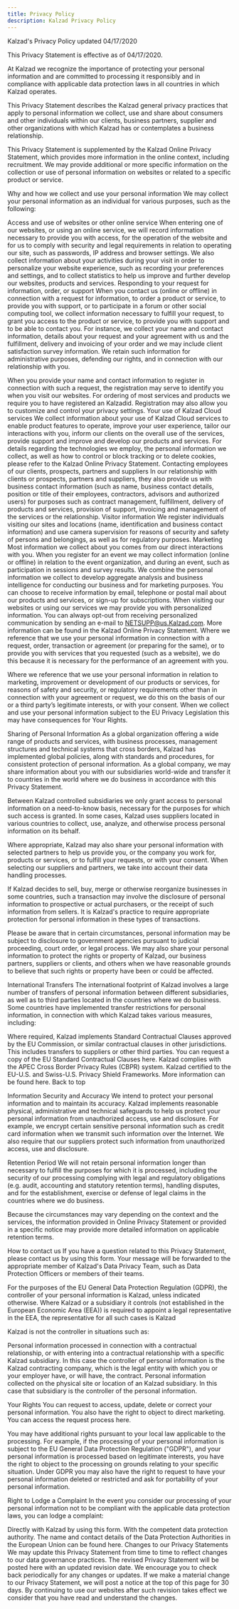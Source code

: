 ```yaml
---
title: Privacy Policy
description: Kalzad Privacy Policy
---
```


<PageDescription>

Kalzad's Privacy Policy updated 04/17/2020

</PageDescription>

This Privacy Statement is effective as of 04/17/2020.

At Kalzad we recognize the importance of protecting your personal information
and are committed to processing it responsibly and in compliance with applicable
data protection laws in all countries in which Kalzad operates.

This Privacy Statement describes the Kalzad general privacy practices that apply
to personal information we collect, use and share about consumers and other
individuals within our clients, business partners, supplier and other
organizations with which Kalzad has or contemplates a business relationship.

This Privacy Statement is supplemented by the Kalzad Online Privacy Statement,
which provides more information in the online context, including recruitment. We
may provide additional or more specific information on the collection or use of
personal information on websites or related to a specific product or service.

Why and how we collect and use your personal information We may collect your
personal information as an individual for various purposes, such as the
following:

Access and use of websites or other online service When entering one of our
websites, or using an online service, we will record information necessary to
provide you with access, for the operation of the website and for us to comply
with security and legal requirements in relation to operating our site, such as
passwords, IP address and browser settings. We also collect information about
your activities during your visit in order to personalize your website
experience, such as recording your preferences and settings, and to collect
statistics to help us improve and further develop our websites, products and
services. Responding to your request for information, order, or support When you
contact us (online or offline) in connection with a request for information, to
order a product or service, to provide you with support, or to participate in a
forum or other social computing tool, we collect information necessary to
fulfill your request, to grant you access to the product or service, to provide
you with support and to be able to contact you. For instance, we collect your
name and contact information, details about your request and your agreement with
us and the fulfillment, delivery and invoicing of your order and we may include
client satisfaction survey information. We retain such information for
administrative purposes, defending our rights, and in connection with our
relationship with you.

When you provide your name and contact information to register in connection
with such a request, the registration may serve to identify you when you visit
our websites. For ordering of most services and products we require you to have
registered an Kalzadid. Registration may also allow you to customize and control
your privacy settings. Your use of Kalzad Cloud services We collect information
about your use of Kalzad Cloud services to enable product features to operate,
improve your user experience, tailor our interactions with you, inform our
clients on the overall use of the services, provide support and improve and
develop our products and services. For details regarding the technologies we
employ, the personal information we collect, as well as how to control or block
tracking or to delete cookies, please refer to the Kalzad Online Privacy
Statement. Contacting employees of our clients, prospects, partners and
suppliers In our relationship with clients or prospects, partners and suppliers,
they also provide us with business contact information (such as name, business
contact details, position or title of their employees, contractors, advisors and
authorized users) for purposes such as contract management, fulfillment,
delivery of products and services, provision of support, invoicing and
management of the services or the relationship. Visitor information We register
individuals visiting our sites and locations (name, identification and business
contact information) and use camera supervision for reasons of security and
safety of persons and belongings, as well as for regulatory purposes. Marketing
Most information we collect about you comes from our direct interactions with
you. When you register for an event we may collect information (online or
offline) in relation to the event organization, and during an event, such as
participation in sessions and survey results. We combine the personal
information we collect to develop aggregate analysis and business intelligence
for conducting our business and for marketing purposes. You can choose to
receive information by email, telephone or postal mail about our products and
services, or sign-up for subscriptions. When visiting our websites or using our
services we may provide you with personalized information. You can always
opt-out from receiving personalized communication by sending an e-mail to
NETSUPP@us.Kalzad.com. More information can be found in the Kalzad Online
Privacy Statement. Where we reference that we use your personal information in
connection with a request, order, transaction or agreement (or preparing for the
same), or to provide you with services that you requested (such as a website),
we do this because it is necessary for the performance of an agreement with you.

Where we reference that we use your personal information in relation to
marketing, improvement or development of our products or services, for reasons
of safety and security, or regulatory requirements other than in connection with
your agreement or request, we do this on the basis of our or a third party’s
legitimate interests, or with your consent. When we collect and use your
personal information subject to the EU Privacy Legislation this may have
consequences for Your Rights.

Sharing of Personal Information As a global organization offering a wide range
of products and services, with business processes, management structures and
technical systems that cross borders, Kalzad has implemented global policies,
along with standards and procedures, for consistent protection of personal
information. As a global company, we may share information about you with our
subsidiaries world-wide and transfer it to countries in the world where we do
business in accordance with this Privacy Statement.

Between Kalzad controlled subsidiaries we only grant access to personal
information on a need-to-know basis, necessary for the purposes for which such
access is granted. In some cases, Kalzad uses suppliers located in various
countries to collect, use, analyze, and otherwise process personal information
on its behalf.

Where appropriate, Kalzad may also share your personal information with selected
partners to help us provide you, or the company you work for, products or
services, or to fulfill your requests, or with your consent. When selecting our
suppliers and partners, we take into account their data handling processes.

If Kalzad decides to sell, buy, merge or otherwise reorganize businesses in some
countries, such a transaction may involve the disclosure of personal information
to prospective or actual purchasers, or the receipt of such information from
sellers. It is Kalzad's practice to require appropriate protection for personal
information in these types of transactions.

Please be aware that in certain circumstances, personal information may be
subject to disclosure to government agencies pursuant to judicial proceeding,
court order, or legal process. We may also share your personal information to
protect the rights or property of Kalzad, our business partners, suppliers or
clients, and others when we have reasonable grounds to believe that such rights
or property have been or could be affected.

International Transfers The international footprint of Kalzad involves a large
number of transfers of personal information between different subsidiaries, as
well as to third parties located in the countries where we do business. Some
countries have implemented transfer restrictions for personal information, in
connection with which Kalzad takes various measures, including:

Where required, Kalzad implements Standard Contractual Clauses approved by the
EU Commission, or similar contractual clauses in other jurisdictions. This
includes transfers to suppliers or other third parties. You can request a copy
of the EU Standard Contractual Clauses here. Kalzad complies with the APEC Cross
Border Privacy Rules (CBPR) system. Kalzad certified to the EU-U.S. and
Swiss-U.S. Privacy Shield Frameworks. More information can be found here. Back
to top

Information Security and Accuracy We intend to protect your personal information
and to maintain its accuracy. Kalzad implements reasonable physical,
administrative and technical safeguards to help us protect your personal
information from unauthorized access, use and disclosure. For example, we
encrypt certain sensitive personal information such as credit card information
when we transmit such information over the Internet. We also require that our
suppliers protect such information from unauthorized access, use and disclosure.

Retention Period We will not retain personal information longer than necessary
to fulfill the purposes for which it is processed, including the security of our
processing complying with legal and regulatory obligations (e.g. audit,
accounting and statutory retention terms), handling disputes, and for the
establishment, exercise or defense of legal claims in the countries where we do
business.

Because the circumstances may vary depending on the context and the services,
the information provided in Online Privacy Statement or provided in a specific
notice may provide more detailed information on applicable retention terms.

How to contact us If you have a question related to this Privacy Statement,
please contact us by using this form. Your message will be forwarded to the
appropriate member of Kalzad's Data Privacy Team, such as Data Protection
Officers or members of their teams.

For the purposes of the EU General Data Protection Regulation (GDPR), the
controller of your personal information is Kalzad, unless indicated otherwise.
Where Kalzad or a subsidiary it controls (not established in the European
Economic Area (EEA)) is required to appoint a legal representative in the EEA,
the representative for all such cases is Kalzad

Kalzad is not the controller in situations such as:

Personal information processed in connection with a contractual relationship, or
with entering into a contractual relationship with a specific Kalzad subsidiary.
In this case the controller of personal information is the Kalzad contracting
company, which is the legal entity with which you or your employer have, or will
have, the contract. Personal information collected on the physical site or
location of an Kalzad subsidiary. In this case that subsidiary is the controller
of the personal information.

Your Rights You can request to access, update, delete or correct your personal
information. You also have the right to object to direct marketing. You can
access the request process here.

You may have additional rights pursuant to your local law applicable to the
processing. For example, if the processing of your personal information is
subject to the EU General Data Protection Regulation ("GDPR"), and your personal
information is processed based on legitimate interests, you have the right to
object to the processing on grounds relating to your specific situation. Under
GDPR you may also have the right to request to have your personal information
deleted or restricted and ask for portability of your personal information.

Right to Lodge a Complaint In the event you consider our processing of your
personal information not to be compliant with the applicable data protection
laws, you can lodge a complaint:

Directly with Kalzad by using this form. With the competent data protection
authority. The name and contact details of the Data Protection Authorities in
the European Union can be found here. Changes to our Privacy Statements We may
update this Privacy Statement from time to time to reflect changes to our data
governance practices. The revised Privacy Statement will be posted here with an
updated revision date. We encourage you to check back periodically for any
changes or updates. If we make a material change to our Privacy Statement, we
will post a notice at the top of this page for 30 days. By continuing to use our
websites after such revision takes effect we consider that you have read and
understand the changes.
